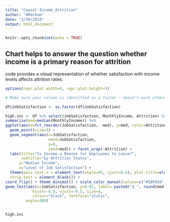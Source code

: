 ```yaml
---
title: "Causal-Income_Attrition"
author: "AMarkum"
date: "3/30/2019"
output: html_document
---
```


```r
knitr::opts_chunk$set(echo = TRUE)
```

## Chart helps to answer the question whether income is a primary reason for attrition

code provides a visual representation of whether satisfaction with income levels affects attrition rates:

```r
options(repr.plot.width=8, repr.plot.height=5) 

# Make sure your column is identified as a factor - doesn't work otherwise

df$JobSatisfaction <- as.factor(df$JobSatisfaction)

high.inc <- df %>% select(JobSatisfaction, MonthlyIncome, Attrition) %>% group_by(JobSatisfaction, Attrition) %>%
summarize(med=median(MonthlyIncome)) %>%
ggplot(aes(x=fct_reorder(JobSatisfaction, -med), y=med, color=Attrition)) + 
  geom_point(size=3) + 
  geom_segment(aes(x=JobSatisfaction, 
                   xend=JobSatisfaction, 
                   y=0, 
                   yend=med)) + facet_wrap(~Attrition) + 
  labs(title="Is Income a Reason for Employees to Leave?", 
       subtitle="by Attrition Status",
      y="Median Income",
      x="Level of Job Satisfaction") + 
  theme(axis.text.x = element_text(angle=65, vjust=0.6), plot.title=element_text(hjust=0.5), strip.background = element_blank(),
  strip.text = element_blank()) + 
coord_flip() + theme_minimal() + scale_color_manual(values=c("#58FA58", "#FA5858")) + 
geom_text(aes(x=JobSatisfaction, y=0.01, label= paste0("$ ", round(med,2))),
            hjust=-0.5, vjust=-0.5, size=4, 
            colour="black", fontface="italic",
         angle=360)


high.inc
```
